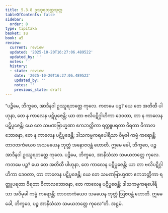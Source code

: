 ```yaml
---
title: 5.3.8 ဥဿူရဘတ္တသုတ္တ
tableOfContents: false
sidebar:
  order: 8
type: tipitaka
basket: su
book: a5
review:
  current: review
  updated: '2025-10-20T16:27:06.489522'
  updated_by: ''
  notes: ''
  history:
  - state: review
    date: '2025-10-20T16:27:06.489522'
    updated_by: ''
    notes: ''
    previous_state: draft
---
```



<DynamicBreadcrumb />


<ReviewStatus review={frontmatter.review} showDetails={true} />

<HypothesisAnnotation frontmatter={frontmatter} />

<Division number="228" book="a5" e="ch" v="16" p="227">

<Paragraph number="1277" book="a5">
“ပဉ္စိမေ, ဘိက္ခဝေ, အာဒီနဝါ ဥဿူရဘတ္တေ ကုလေ. ကတမေ ပဉ္စ? ယေ တေ အတိထီ ပါဟုနာ, တေ န ကာလေန ပဋိပူဇေန္တိ; ယာ တာ ဗလိပဋိဂ္ဂါဟိကာ ဒေဝတာ, တာ န ကာလေန ပဋိပူဇေန္တိ; ယေ တေ သမဏဗြာဟ္မဏာ ဧကဘတ္တိကာ ရတ္တူပရတာ ဝိရတာ ဝိကာလဘောဇနာ, တေ န ကာလေန ပဋိပူဇေန္တိ; ဒါသကမ္မကရပေါရိသာ ဝိမုခါ ကမ္မံ ကရောန္တိ; တာဝတကံယေဝ အသမယေန ဘုတ္တံ အနောဇဝန္တံ ဟောတိ. ဣမေ ခေါ, ဘိက္ခဝေ, ပဉ္စ အာဒီနဝါ ဥဿူရဘတ္တေ ကုလေ.
</Paragraph>

<Paragraph number="1278" book="a5">
ပဉ္စိမေ, ဘိက္ခဝေ, အာနိသံသာ သမယဘတ္တေ ကုလေ. ကတမေ ပဉ္စ? ယေ တေ အတိထီ ပါဟုနာ, တေ ကာလေန ပဋိပူဇေန္တိ; ယာ တာ ဗလိပဋိဂ္ဂါဟိကာ ဒေဝတာ, တာ ကာလေန ပဋိပူဇေန္တိ; ယေ တေ သမဏဗြာဟ္မဏာ ဧကဘတ္တိကာ ရတ္တူပရတာ ဝိရတာ ဝိကာလဘောဇနာ, တေ ကာလေန ပဋိပူဇေန္တိ; ဒါသကမ္မကရပေါရိသာ အဝိမုခါ ကမ္မံ ကရောန္တိ; တာဝတကံယေဝ သမယေန ဘုတ္တံ ဩဇဝန္တံ ဟောတိ. ဣမေ ခေါ, ဘိက္ခဝေ, ပဉ္စ အာနိသံသာ သမယဘတ္တေ ကုလေ”တိ.

</Paragraph>
</Division>

<Paragraph number="1279" type="center" book="a5">
အဋ္ဌမံ.
</Paragraph>